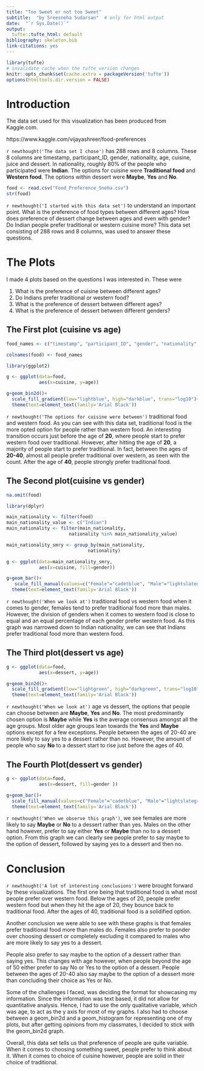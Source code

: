 ```yaml
---
title: "Too Sweet or not too Sweet"
subtitle:  "by Sreesneha Sudarsan"  # only for html output
date:  "`r Sys.Date()`"
output:
  tufte::tufte_html: default
bibliography: skeleton.bib
link-citations: yes
---
```


```r
library(tufte)
# invalidate cache when the tufte version changes
knitr::opts_chunk$set(cache.extra = packageVersion('tufte'))
options(htmltools.dir.version = FALSE)
```

# Introduction

The data set used for this visualization has been produced from Kaggle.com.

https://www.kaggle.com/vijayashreer/food-preferences 

`r newthought('The data set I chose')` has 288 rows and 8 columns. These 8 columns are timestamp, participant_ID, gender, nationality, age, cuisine, juice and dessert. In nationality, roughly 80% of the people who participated were **Indian**. The options for cuisine were **Traditional food** and **Western food**. The options within dessert were **Maybe**, **Yes** and **No**.

```r
food <- read.csv("Food_Preference_Sneha.csv")
str(food)
```

`r newthought('I started with this data set')` to understand an important point. What is the preference of food types between different ages? How does preference of dessert change between ages and even with gender? Do Indian people prefer traditional or western cuisine more? This data set consisting of 288 rows and 8 columns, was used to answer these questions.

# The Plots

I made 4 plots based on the questions I was interested in. These were

1. What is the preference of cuisine between different ages?
2. Do Indians prefer traditional or western food?
3. What is the preference of dessert between different ages?
4. What is the preference of dessert between different genders?


## The First plot (cuisine vs age)

```r
food_names <- c("timestamp", "participant_ID", "gender", "nationality", "age", "cuisine", "juice", "dessert")

colnames(food) <- food_names

library(ggplot2)

g <- ggplot(data=food,
            aes(x=cuisine, y=age))

g+geom_bin2d()+
  scale_fill_gradient(low="lightblue", high="darkblue", trans="log10")+
  theme(text=element_text(family='Arial Black'))
```

`r newthought('The options for cuisine were between')` traditional food and western food. As you can see with this data set, traditional food is the more opted option for people rather than western food. An interesting transition occurs just before the age of **20**, where people start to prefer western food over traditional. However, after hitting the age of **20**, a majority of people start to prefer traditional. In fact, between the ages of **20-40**, almost all people prefer traditional over western, as seen with the count. After the age of **40**, people strongly prefer traditional food. 


## The Second plot(cuisine vs gender)

```r
na.omit(food)

library(dplyr)

main_nationality <- filter(food)
main_nationality_value <- c("Indian")
main_nationality <- filter(main_nationality,
                       nationality %in% main_nationality_value)

main_nationality_smry <- group_by(main_nationality, 
                              nationality)

g <- ggplot(data=main_nationality_smry,
            aes(x=cuisine, fill=gender))

g+geom_bar()+
   scale_fill_manual(values=c("Female"="cadetblue", "Male"="lightslategray"," "="coral"))+
  theme(text=element_text(family='Arial Black'))
```

`r newthought('When we look at')` traditional food vs western food when it comes to gender, females tend to prefer traditional food more than males. However, the division of genders when it comes to western food is close to equal and an equal percentage of each gender prefer western food. As this graph was narrowed down to Indian nationality, we can see that Indians prefer traditional food more than western food. 

## The Third plot(dessert vs age)

```r
g <- ggplot(data=food,
            aes(x=dessert, y=age))

g+geom_bin2d()+
  scale_fill_gradient(low="lightgreen", high="darkgreen", trans="log10")+
  theme(text=element_text(family='Arial Black'))
```

`r newthought('When we look at')` age vs dessert, the options that people can choose between are **Maybe**, **Yes** and **No**. The most predominantly chosen option is **Maybe** while **Yes** is the average consensus amongst all the age groups. Most older age groups lean towards the **Yes** and **Maybe** options except for a few exceptions. People between the ages of 20-40 are more likely to say yes to a dessert rather than no. However, the amount of people who say **No** to a dessert start to rise just before the ages of 40.

## The Fourth Plot(dessert vs gender)

```r
g <- ggplot(data=food,
            aes(x=dessert, fill=gender ))

g+geom_bar()+
  scale_fill_manual(values=c("Female"="cadetblue", "Male"="lightslategray"," "="coral"))+
  theme(text=element_text(family='Arial Black'))
```

`r newthought('When we observe this graph')`, we see females are more likely to say **Maybe** or **No** to a dessert rather than yes. Males on the other hand however, prefer to say either **Yes** or **Maybe** than no to a dessert option. From this graph we can clearly see people prefer to say maybe to the option of dessert, followed by saying yes to a dessert and then no. 

# Conclusion

`r newthought('A lot of interesting conclusions')` were brought forward by these visualizations. The first one being that traditional food is what most people prefer over western food. Below the ages of 20, people prefer western food but when they hit the age of 20, they bounce back to traditional food. After the ages of 40, traditional food is a solidified option.

Another conclusion we were able to see with these graphs is that females prefer traditional food more than males do. Females also prefer to ponder over choosing dessert or completely excluding it compared to males who are more likely to say yes to a dessert. 

People also prefer to say maybe to the option of a dessert rather than saying yes. This changes with age however, when people beyond the age of 50 either prefer to say No or Yes to the option of a dessert. People between the ages of 20-40 also say maybe to the option of a dessert more than concluding their choice as Yes or No. 

Some of the challenges I faced, was deciding the format for showcasing my information. Since the information was text based, it did not allow for quantitative analysis. Hence, I had to use the only qualitative variable, which was age, to act as the y axis for most of my graphs. I also had to choose between a geom_bin2d and a geom_histogram for representing one of my plots, but after getting opinions from my classmates, I decided to stick with the geom_bin2d graph. 

Overall, this data set tells us that preference of people are quite variable. When it comes to choosing something sweet, people prefer to think about it. When it comes to choice of cuisine however, people are solid in their choice of traditional. 







